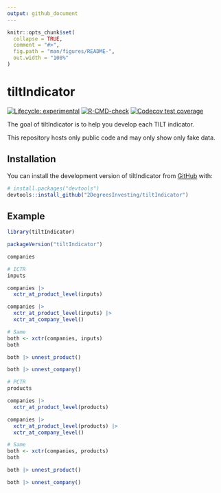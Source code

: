 ```yaml
---
output: github_document
---
```


<!-- README.md is generated from README.Rmd. Please edit that file -->

```r
knitr::opts_chunk$set(
  collapse = TRUE,
  comment = "#>",
  fig.path = "man/figures/README-",
  out.width = "100%"
)
```

# tiltIndicator

<!-- badges: start -->
[![Lifecycle: experimental](https://img.shields.io/badge/lifecycle-experimental-orange.svg)](https://lifecycle.r-lib.org/articles/stages.html#experimental)
[![R-CMD-check](https://github.com/2DegreesInvesting/tiltIndicator/actions/workflows/R-CMD-check.yaml/badge.svg)](https://github.com/2DegreesInvesting/tiltIndicator/actions/workflows/R-CMD-check.yaml)
[![Codecov test coverage](https://codecov.io/gh/2DegreesInvesting/tiltIndicator/branch/main/graph/badge.svg)](https://app.codecov.io/gh/2DegreesInvesting/tiltIndicator?branch=main)
<!-- badges: end -->

The goal of tiltIndicator is to help you develop each TILT indicator.

This repository hosts only public code and may only show only fake data.

## Installation

You can install the development version of tiltIndicator from [GitHub](https://github.com/) with:

``` r
# install.packages("devtools")
devtools::install_github("2DegreesInvesting/tiltIndicator")
```

## Example

```r
library(tiltIndicator)

packageVersion("tiltIndicator")

companies

# ICTR
inputs

companies |>
  xctr_at_product_level(inputs)

companies |>
  xctr_at_product_level(inputs) |>
  xctr_at_company_level()

# Same
both <- xctr(companies, inputs)
both

both |> unnest_product()

both |> unnest_company()

# PCTR
products

companies |>
  xctr_at_product_level(products)

companies |>
  xctr_at_product_level(products) |>
  xctr_at_company_level()

# Same
both <- xctr(companies, products)
both

both |> unnest_product()

both |> unnest_company()
```
